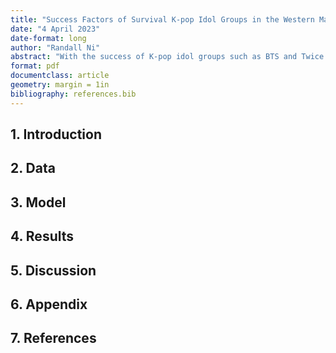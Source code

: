 ```yaml
---
title: "Success Factors of Survival K-pop Idol Groups in the Western Market ^[Code and data are available at: https://github.com/randalln1140/K-pop-Female-Group-Western-Success]"
date: "4 April 2023"
date-format: long
author: "Randall Ni"
abstract: "With the success of K-pop idol groups such as BTS and Twice entering the Western market, the question for many other companies became whether they can reproduce the success for their own idol groups. To explore whether specific elements of the songs correlate with increasing hits and audiences, this paper aims to investigate the relationship between danceability, energy, valence, tempo, and listener counts on Spotify. In order to maintain fairness, this paper will only analyze female k-pop idol groups that were formed due to survival shows.This ensures that they have an adequate fanbase and are comparable to each other. By utilizing data pulled from Spotify API, we found that listener counts are closely correlated with tempo and danceability. In addition, implications and possible reasons behind this correlation are discussed and explanations for outliers are provided."
format: pdf
documentclass: article
geometry: margin = 1in 
bibliography: references.bib
---
```


## 1. Introduction


## 2. Data

## 3. Model

## 4. Results

## 5. Discussion

## 6. Appendix

## 7. References
